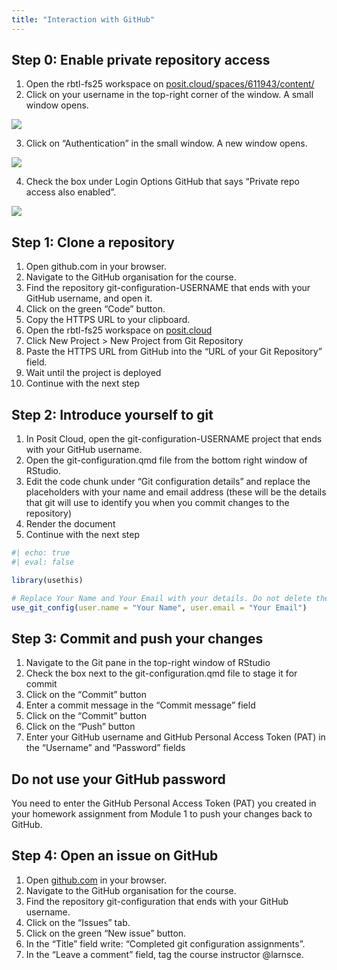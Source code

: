 ```yaml
---
title: "Interaction with GitHub"
---
```


## Step 0: Enable private repository access

1. Open the rbtl-fs25 workspace on [posit.cloud/spaces/611943/content/](https://posit.cloud/spaces/611943/content/all?sort=name_asc)
2. Click on your username in the top-right corner of the window. A small window opens.

![](images/01-private-repo.png)

3. Click on "Authentication" in the small window. A new window opens.

![](images/02-private-repo.png)

4. Check the box under Login Options GitHub that says "Private repo access also enabled".

![](images/03-private-repo.png)

## Step 1: Clone a repository

1. Open github.com in your browser.
2. Navigate to the GitHub organisation for the course.
3. Find the repository git-configuration-USERNAME that ends with your GitHub username, and open it.
4. Click on the green "Code" button.
5. Copy the HTTPS URL to your clipboard.
6. Open the rbtl-fs25 workspace on [posit.cloud](https://posit.cloud/spaces/611943/content/all?sort=name_asc)
7. Click New Project > New Project from Git Repository
8. Paste the HTTPS URL from GitHub into the "URL of your Git Repository" field.
9. Wait until the project is deployed
10. Continue with the next step

## Step 2: Introduce yourself to git

1. In Posit Cloud, open the git-configuration-USERNAME project that ends with your GitHub username.
2. Open the git-configuration.qmd file from the bottom right window of RStudio.
3. Edit the code chunk under "Git configuration details" and replace the placeholders with your name and email address (these will be the details that git will use to identify you when you commit changes to the repository)
4. Render the document
5. Continue with the next step

```r
#| echo: true
#| eval: false

library(usethis)

# Replace Your Name and Your Email with your details. Do not delete the quotes "".
use_git_config(user.name = "Your Name", user.email = "Your Email")
```

## Step 3: Commit and push your changes

1. Navigate to the Git pane in the top-right window of RStudio
2. Check the box next to the git-configuration.qmd file to stage it for commit
3. Click on the "Commit" button
4. Enter a commit message in the "Commit message" field
5. Click on the "Commit" button
6. Click on the "Push" button
7. Enter your GitHub username and GitHub Personal Access Token (PAT) in the "Username" and "Password" fields

::: callout-important
## Do not use your GitHub password

You need to enter the GitHub Personal Access Token (PAT) you created in your homework assignment from Module 1 to push your changes back to GitHub.
:::

## Step 4: Open an issue on GitHub

1. Open [github.com](https://github.com/) in your browser.
2. Navigate to the GitHub organisation for the course.
3. Find the repository git-configuration that ends with your GitHub username.
4. Click on the "Issues" tab.
5. Click on the green "New issue" button.
6. In the "Title" field write: "Completed git configuration assignments".
7. In the "Leave a comment" field, tag the course instructor @larnsce.